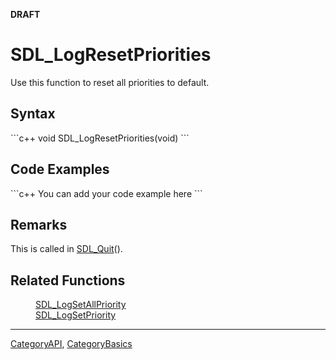 <!-- pragma section-numbers off -->
<!-- pragma camelcase off -->
'''DRAFT'''

= SDL_LogResetPriorities =
Use this function to reset all priorities to default.


== Syntax ==
```c++
void SDL_LogResetPriorities(void)
```

== Code Examples ==
```c++
You can add your code example here
```

== Remarks ==
This is called in [[SDL_Quit]]().

== Related Functions ==
:[[SDL_LogSetAllPriority]]
:[[SDL_LogSetPriority]]

----
[[CategoryAPI]], [[CategoryBasics]]

